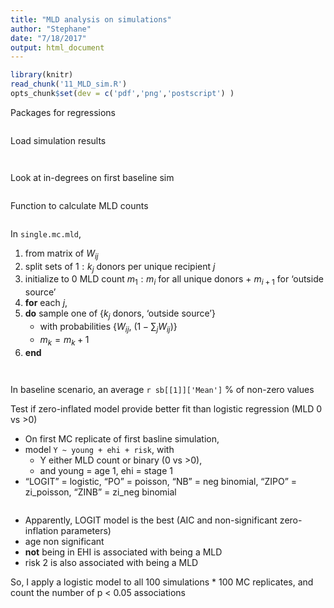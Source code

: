 ```yaml
---
title: "MLD analysis on simulations"
author: "Stephane"
date: "7/18/2017"
output: html_document
---
```


```r
library(knitr)
read_chunk('11_MLD_sim.R')
opts_chunk$set(dev = c('pdf','png','postscript') )
```

Packages for regressions
```r
```

Load simulation results
```r
```

```r
```

Look at in-degrees on first baseline sim
```r
```

Function to calculate MLD counts
```r
```

In `single.mc.mld`, 

1. from matrix of $W_{ij}$
2. split sets of $1:k_j$ donors per unique recipient $j$
3. initialize to 0 MLD count $m_1:m_i$ for all unique donors + $m_{i+1}$ for 'outside source' 
4. **for** each $j$,
5. **do** sample one of {$k_j$ donors, 'outside source'}
    + with probabilities {$W_{ij}$, $(1 - \sum_j{W_{ij}})$}
    + $m_k = m_k + 1$
6. **end**

```r
```

```r
```

In baseline scenario, an average `r sb[[1]]['Mean']` % of non-zero values

Test if zero-inflated model provide better fit than logistic regression (MLD 0 vs >0)

* On first MC replicate of first basline simulation,
* model `Y ~ young + ehi + risk`, with 
    + Y either MLD count or binary (0 vs >0), 
    + and young = age 1, ehi = stage 1
* "LOGIT" = logistic, "PO" = poisson, "NB" = neg binomial, "ZIPO" = zi_poisson, "ZINB" = zi_neg binomial

```r

```

* Apparently, LOGIT model is the best (AIC and non-significant zero-inflation parameters)
* age non significant
* **not** being in EHI is associated with being a MLD
* risk 2 is also associated with being a MLD

So, I apply a logistic model to all 100 simulations * 100 MC replicates, and count the number of p < 0.05 associations

```r
```

```r
```

```r
```

